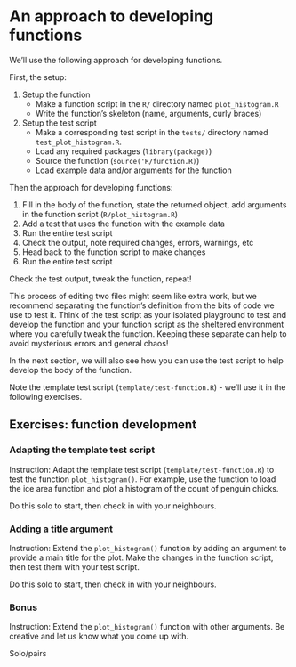 # An approach to developing functions

We'll use the following approach for developing functions. 

First, the setup:

1. Setup the function
      - Make a function script in the `R/` directory named `plot_histogram.R`
      - Write the function's skeleton (name, arguments, curly braces)
1. Setup the test script
      - Make a corresponding test script in the `tests/` directory named `test_plot_histogram.R`. 
      - Load any required packages (`library(package)`)
      - Source the function (`source('R/function.R)`)
      - Load example data and/or arguments for the function

Then the approach for developing functions:

1. Fill in the body of the function, state the returned object, add arguments in the function script (`R/plot_histogram.R`)
1. Add a test that uses the function with the example data
1. Run the entire test script
1. Check the output, note required changes, errors, warnings, etc
1. Head back to the function script to make changes
1. Run the entire test script

Check the test output, tweak the function, repeat!

This process of editing two files might seem like extra work, but we recommend separating the function's definition from the bits of code we use to test it. Think of the test script as your isolated playground to test and develop the function and your function script as the sheltered environment where you carefully tweak the function. Keeping these separate can help to avoid mysterious errors and general chaos!

In the next section, we will also see how you can use the test script to help develop the body of the function.

Note the template test script (`template/test-function.R`) - we'll use it in the following exercises. 

## Exercises: function development

### Adapting the template test script 

Instruction: Adapt the template test script (`template/test-function.R`) to test the function `plot_histogram()`. For example, use the function to load the ice area function and plot a histogram of the count of penguin chicks. 

Do this solo to start, then check in with your neighbours. 

### Adding a title argument

Instruction: Extend the `plot_histogram()` function by adding an argument to provide a main title for the plot. Make the changes in the function script, then test them with your test script. 

Do this solo to start, then check in with your neighbours. 


### Bonus

Instruction: Extend the `plot_histogram()` function with other arguments. Be creative and let us know what you come up with. 

Solo/pairs